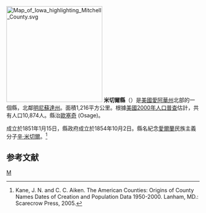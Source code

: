 {{noteTA
|T=zh-hans:米切尔县 (艾奥瓦州);zh-hk:米切爾縣 (艾奧瓦州);zh-tw:米切爾郡 (愛阿華州);
}}
{{Otheruses|米切爾縣|subject=美國愛阿華州的一個縣|other=同名的縣}}
[[File:Map_of_Iowa_highlighting_Mitchell_County.svg|250px]]
'''米切爾縣'''（{{lang-en|Mitchell County}}）是[[美國|美國]][[愛阿華州|愛阿華州]]北部的一個縣，北鄰[[明尼蘇達州|明尼蘇達州]]。面積1,216平方公里。根據[[美國2000年人口普查|美國2000年人口普查]]估計，共有人口10,874人。縣治[[歐塞奇_(愛阿華州)|歐塞奇]] (Osage)。

成立於1851年1月15日，縣政府成立於1854年10月2日。縣名紀念[[愛爾蘭|愛爾蘭]]民族主義分子[[辛·米切爾|辛·米切爾]]。<ref>Kane, J. N. and C. C. Aiken. The American Counties: Origins of County Names Dates of Creation and Population Data 1950-2000. Lanham, MD.: Scarecrow Press, 2005. </ref>

== 参考文献 ==
<div class="references-small">
<references />
</div>

[[Category:艾奧瓦州行政區劃|M]]
